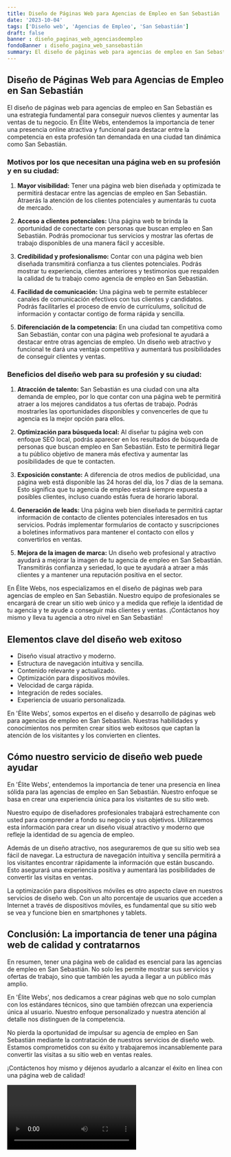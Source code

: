 ```yaml
---
title: Diseño de Páginas Web para Agencias de Empleo en San Sebastián
date: '2023-10-04'
tags: ['Diseño web', 'Agencias de Empleo', 'San Sebastián']
draft: false
banner : diseño_paginas_web_agenciasdeempleo
fondoBanner : diseño_pagina_web_sansebastián
summary: El diseño de páginas web para agencias de empleo en San Sebastián es una estrategia fundamental para conseguir nuevos clientes y aumentar las ventas de tu negocio. En Élite Webs, entendemos la importancia de tener una presencia online atractiva y funcional para destacar entre la competencia en esta profesión tan demandada en una ciudad tan dinámica como San Sebastián.
---
```


## Diseño de Páginas Web para Agencias de Empleo en San Sebastián

El diseño de páginas web para agencias de empleo en San Sebastián es una estrategia fundamental para conseguir nuevos clientes y aumentar las ventas de tu negocio. En Élite Webs, entendemos la importancia de tener una presencia online atractiva y funcional para destacar entre la competencia en esta profesión tan demandada en una ciudad tan dinámica como San Sebastián.

### Motivos por los que necesitan una página web en su profesión y en su ciudad:

1. **Mayor visibilidad:** Tener una página web bien diseñada y optimizada te permitirá destacar entre las agencias de empleo en San Sebastián. Atraerás la atención de los clientes potenciales y aumentarás tu cuota de mercado.

2. **Acceso a clientes potenciales:** Una página web te brinda la oportunidad de conectarte con personas que buscan empleo en San Sebastián. Podrás promocionar tus servicios y mostrar las ofertas de trabajo disponibles de una manera fácil y accesible.

3. **Credibilidad y profesionalismo:** Contar con una página web bien diseñada transmitirá confianza a tus clientes potenciales. Podrás mostrar tu experiencia, clientes anteriores y testimonios que respalden la calidad de tu trabajo como agencia de empleo en San Sebastián.

4. **Facilidad de comunicación:** Una página web te permite establecer canales de comunicación efectivos con tus clientes y candidatos. Podrás facilitarles el proceso de envío de currículums, solicitud de información y contactar contigo de forma rápida y sencilla.

5. **Diferenciación de la competencia:** En una ciudad tan competitiva como San Sebastián, contar con una página web profesional te ayudará a destacar entre otras agencias de empleo. Un diseño web atractivo y funcional te dará una ventaja competitiva y aumentará tus posibilidades de conseguir clientes y ventas.

### Beneficios del diseño web para su profesión y su ciudad:

1. **Atracción de talento:** San Sebastián es una ciudad con una alta demanda de empleo, por lo que contar con una página web te permitirá atraer a los mejores candidatos a tus ofertas de trabajo. Podrás mostrarles las oportunidades disponibles y convencerles de que tu agencia es la mejor opción para ellos.

2. **Optimización para búsqueda local:** Al diseñar tu página web con enfoque SEO local, podrás aparecer en los resultados de búsqueda de personas que buscan empleo en San Sebastián. Esto te permitirá llegar a tu público objetivo de manera más efectiva y aumentar las posibilidades de que te contacten.

3. **Exposición constante:** A diferencia de otros medios de publicidad, una página web está disponible las 24 horas del día, los 7 días de la semana. Esto significa que tu agencia de empleo estará siempre expuesta a posibles clientes, incluso cuando estás fuera de horario laboral.

4. **Generación de leads:** Una página web bien diseñada te permitirá captar información de contacto de clientes potenciales interesados en tus servicios. Podrás implementar formularios de contacto y suscripciones a boletines informativos para mantener el contacto con ellos y convertirlos en ventas.

5. **Mejora de la imagen de marca:** Un diseño web profesional y atractivo ayudará a mejorar la imagen de tu agencia de empleo en San Sebastián. Transmitirás confianza y seriedad, lo que te ayudará a atraer a más clientes y a mantener una reputación positiva en el sector.

En Élite Webs, nos especializamos en el diseño de páginas web para agencias de empleo en San Sebastián. Nuestro equipo de profesionales se encargará de crear un sitio web único y a medida que refleje la identidad de tu agencia y te ayude a conseguir más clientes y ventas. ¡Contáctanos hoy mismo y lleva tu agencia a otro nivel en San Sebastián!

<GifSeo />

<Cta />

## Elementos clave del diseño web exitoso

- Diseño visual atractivo y moderno.
- Estructura de navegación intuitiva y sencilla.
- Contenido relevante y actualizado.
- Optimización para dispositivos móviles.
- Velocidad de carga rápida.
- Integración de redes sociales.
- Experiencia de usuario personalizada.

En 'Élite Webs', somos expertos en el diseño y desarrollo de páginas web para agencias de empleo en San Sebastián. Nuestras habilidades y conocimientos nos permiten crear sitios web exitosos que captan la atención de los visitantes y los convierten en clientes.

## Cómo nuestro servicio de diseño web puede ayudar

En 'Élite Webs', entendemos la importancia de tener una presencia en línea sólida para las agencias de empleo en San Sebastián. Nuestro enfoque se basa en crear una experiencia única para los visitantes de su sitio web.

Nuestro equipo de diseñadores profesionales trabajará estrechamente con usted para comprender a fondo su negocio y sus objetivos. Utilizaremos esta información para crear un diseño visual atractivo y moderno que refleje la identidad de su agencia de empleo.

Además de un diseño atractivo, nos aseguraremos de que su sitio web sea fácil de navegar. La estructura de navegación intuitiva y sencilla permitirá a los visitantes encontrar rápidamente la información que están buscando. Esto asegurará una experiencia positiva y aumentará las posibilidades de convertir las visitas en ventas.

La optimización para dispositivos móviles es otro aspecto clave en nuestros servicios de diseño web. Con un alto porcentaje de usuarios que acceden a Internet a través de dispositivos móviles, es fundamental que su sitio web se vea y funcione bien en smartphones y tablets.

## Conclusión: La importancia de tener una página web de calidad y contratarnos

En resumen, tener una página web de calidad es esencial para las agencias de empleo en San Sebastián. No solo les permite mostrar sus servicios y ofertas de trabajo, sino que también les ayuda a llegar a un público más amplio.

En 'Élite Webs', nos dedicamos a crear páginas web que no solo cumplan con los estándares técnicos, sino que también ofrezcan una experiencia única al usuario. Nuestro enfoque personalizado y nuestra atención al detalle nos distinguen de la competencia.

No pierda la oportunidad de impulsar su agencia de empleo en San Sebastián mediante la contratación de nuestros servicios de diseño web. Estamos comprometidos con su éxito y trabajaremos incansablemente para convertir las visitas a su sitio web en ventas reales.

¡Contáctenos hoy mismo y déjenos ayudarlo a alcanzar el éxito en línea con una página web de calidad!

<Video />

<CtaBot job='Agencias de Empleo' city='San Sebastián'/>

<Gmaps query='San Sebastián+españa+maps' />